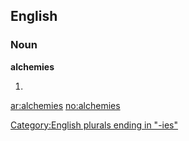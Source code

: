==English==

===Noun===
'''alchemies'''

# {{plural of|[[alchemy]]}}

[[Category:English plurals ending in "-ies"]]

[[ar:alchemies]]
[[no:alchemies]]
